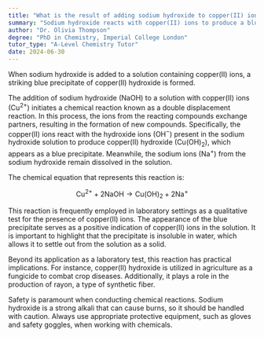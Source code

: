 ```yaml
---
title: "What is the result of adding sodium hydroxide to copper(II) ions?"
summary: "Sodium hydroxide reacts with copper(II) ions to produce a blue precipitate of copper(II) hydroxide."
author: "Dr. Olivia Thompson"
degree: "PhD in Chemistry, Imperial College London"
tutor_type: "A-Level Chemistry Tutor"
date: 2024-06-30
---
```


When sodium hydroxide is added to a solution containing copper(II) ions, a striking blue precipitate of copper(II) hydroxide is formed.

The addition of sodium hydroxide (NaOH) to a solution with copper(II) ions (Cu$^{2+}$) initiates a chemical reaction known as a double displacement reaction. In this process, the ions from the reacting compounds exchange partners, resulting in the formation of new compounds. Specifically, the copper(II) ions react with the hydroxide ions (OH$^-$) present in the sodium hydroxide solution to produce copper(II) hydroxide (Cu(OH)$_2$), which appears as a blue precipitate. Meanwhile, the sodium ions (Na$^+$) from the sodium hydroxide remain dissolved in the solution.

The chemical equation that represents this reaction is:

$$
\text{Cu}^{2+} + 2\text{NaOH} \rightarrow \text{Cu(OH)}_2 + 2\text{Na}^+
$$

This reaction is frequently employed in laboratory settings as a qualitative test for the presence of copper(II) ions. The appearance of the blue precipitate serves as a positive indication of copper(II) ions in the solution. It is important to highlight that the precipitate is insoluble in water, which allows it to settle out from the solution as a solid.

Beyond its application as a laboratory test, this reaction has practical implications. For instance, copper(II) hydroxide is utilized in agriculture as a fungicide to combat crop diseases. Additionally, it plays a role in the production of rayon, a type of synthetic fiber.

Safety is paramount when conducting chemical reactions. Sodium hydroxide is a strong alkali that can cause burns, so it should be handled with caution. Always use appropriate protective equipment, such as gloves and safety goggles, when working with chemicals.
    